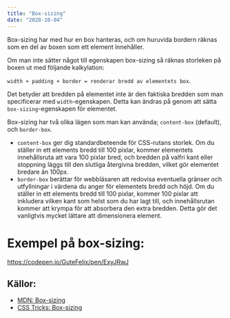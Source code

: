 ```yaml
---
title: "Box-sizing"
date: "2020-10-04"
---
```


Box-sizing har med hur en box hanteras, och om huruvida bordern räknas som en del av boxen som ett element innehåller.

Om man inte sätter något till egenskapen box-sizing så räknas storleken på boxen ut med följande kalkylation:

`width + padding + border = renderar bredd av elementets box`.

Det betyder att bredden på elementet inte är den faktiska bredden som man specificerar med `width`-egenskapen. Detta kan ändras på genom att sätta `box-sizing`-egenskapen för elementet.

Box-sizing har två olika lägen som man kan använda; `content-box` (default), och `border-box`.

- `content-box` ger dig standardbeteende för CSS-rutans storlek. Om du ställer in ett elements bredd till 100 pixlar, kommer elementets innehållsruta att vara 100 pixlar bred, och bredden på valfri kant eller stoppning läggs till den slutliga återgivna bredden, vilket gör elementet bredare än 100px.
- `border-box` berättar för webbläsaren att redovisa eventuella gränser och utfyllningar i värdena du anger för elementets bredd och höjd. Om du ställer in ett elements bredd till 100 pixlar, kommer 100 pixlar att inkludera vilken kant som helst som du har lagt till, och innehållsrutan kommer att krympa för att absorbera den extra bredden. Detta gör det vanligtvis mycket lättare att dimensionera element.

# Exempel på box-sizing:

https://codepen.io/GuteFelix/pen/ExyJRwJ


## Källor:

- [MDN: Box-sizing](https://developer.mozilla.org/en-US/docs/Web/CSS/box-sizing)
- [CSS Tricks: Box-sizing](https://css-tricks.com/box-sizing/)